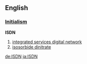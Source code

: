 ==English==
===[[Initialism]]===
'''ISDN'''
#[[integrated services digital network]]
#[[isosorbide dinitrate]]

[[de:ISDN]]
[[ja:ISDN]]